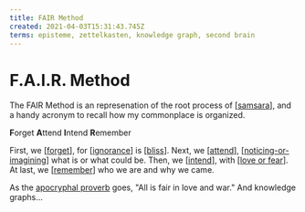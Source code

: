 ```yaml
---
title: FAIR Method
created: 2021-04-03T15:31:43.745Z
terms: episteme, zettelkasten, knowledge graph, second brain
---
```


# F.A.I.R. Method

The FAIR Method is an represenation of the root process of [[samsara]], and a handy acronym to recall how my commonplace is organized.

**F**orget **A**ttend **I**ntend **R**emember

First, we [[forget]], for [[ignorance]] is [[bliss]].
Next, we [[attend]], [[noticing-or-imagining]] what is or what could be.
Then, we [[intend]], with [[love or fear]].
At last, we [[remember]] who we are and why we came.

As the [apocryphal proverb](https://www.quora.com/Who-said-everything-is-fair-in-love-and-war) goes, "All is fair in love and war." And knowledge graphs…

[//begin]: # 'Autogenerated link references for markdown compatibility'
[samsara]: ../attend/samsara 'Samsara'
[forget]: ../forget 'Forget'
[ignorance]: ../attend/ignorance 'Ignorance'
[bliss]: ../attend/bliss 'Bliss'
[attend]: ../attend 'Attend'
[noticing-or-imagining]: ../attend/noticing-or-imagining 'Noticing or Imagining'
[intend]: ../intend 'Intend'
[love or fear]: ../attend/love-or-fear 'Love or Fear'
[remember]: ../remember 'Remember'
[//end]: # 'Autogenerated link references'
